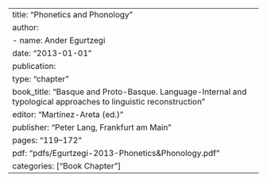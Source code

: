 ---
title: "Phonetics and Phonology"
author:
  - name: Ander Egurtzegi
date: "2013-01-01"
publication:
  type: "chapter"
  book_title: "Basque and Proto-Basque. Language-Internal and typological approaches to linguistic reconstruction"
  editor: "Martínez-Areta (ed.)"
  publisher: "Peter Lang, Frankfurt am Main"
  pages: "119–172"
pdf: "pdfs/Egurtzegi-2013-Phonetics&Phonology.pdf"
categories: ["Book Chapter"]
--- 